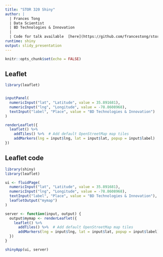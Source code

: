 ```yaml
---
title: "STOR 320 Shiny"
author: | 
  | Frances Tong
  | Data Scientist
  | BD Technologies & Innovation
  |
  | Code for talk available  [here](https://github.com/francestong/stor390/tree/master/stor320_shiny/stor320_shiny.Rmd)
runtime: shiny
output: slidy_presentation
---
```


```r
knitr::opts_chunk$set(echo = FALSE)
```

## Leaflet

```r
library(leaflet)


inputPanel(
  numericInput("lat", "Latitude", value = 35.891681),
  numericInput("lng", "Longitude", value = -78.8608968),
  textInput("label", "Place", value = "BD Technologies & Innovation")
)

renderLeaflet({
  leaflet() %>%
    addTiles() %>%  # Add default OpenStreetMap map tiles
    addMarkers(lng = input$lng, lat = input$lat, popup = input$label)
})
```


## Leaflet code

```r
library(shiny)
library(leaflet)

ui <- fluidPage(
  numericInput("lat", "Latitude", value = 35.891681),
  numericInput("lng", "Longitude", value = -78.8608968),
  textInput("label", "Place", value = "BD Technologies & Innovation"),
  leafletOutput("mymap")
)

server <- function(input, output) {
  output$mymap <- renderLeaflet({
    leaflet() %>%
      addTiles() %>%  # Add default OpenStreetMap map tiles
      addMarkers(lng = input$lng, lat = input$lat, popup = input$label)
  })
}

shinyApp(ui, server)
```



